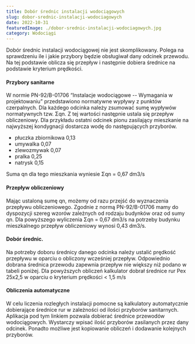 ```yaml
---
title: Dobór średnic instalacji wodociągowych
slug: dobor-srednic-instalacji-wodociagowych
date: 2022-10-31
featuredImage: ./dobor-srednic-instalacji-wodociagowych.jpg
category: Wodociągi
---
```


Dobór średnic instalacji wodociągowej nie jest skomplikowany. Polega na sprawdzeniu ile i jakie przybory będzie obsługiwał dany odcinek przewodu. Na tej podstawie oblicza się przepływ i następnie dobiera średnice na podstawie kryterium prędkości.

#### Przybory sanitarne

W normie PN-92/B-01706 “Instalacje wodociągowe -- Wymagania w projektowaniu” przedstawiono normatywne wypływy z punktów czerpalnych. Dla każdego odcinka należy zsumować sumę wypływów normatywnych tzw. Σqn. Z tej wartości następnie ustala się przepływ obliczeniowy.
Dla przykładu ostatni odcinek pionu zasilający mieszkanie na najwyższej kondygnacji dostarcza wodę do następujących przyborów.

- płuczka zbiornikowa 0,13
- umywalka 0,07
- zlewozmywak 0,07
- pralka 0,25
- natrysk 0,15

Suma qn dla tego mieszkania wyniesie Σqn = 0,67 dm3/s

#### Przepływ obliczeniowy

Mając ustaloną sumę qn, możemy od razu przejść do wyznaczenia przepływu obliczeniowego. Zgodnie z normą PN-92/B-01706 mamy do dyspozycji szereg wzorów zależnych od rodzaju budynków oraz od sumy qn. Dla powyższego wyliczenia Σqn = 0,67 dm3/s na potrzeby budynku mieszkalnego przepływ obliczeniowy wynosi 0,43 dm3/s.

#### Dobór średnic.

Na potrzeby doboru średnicy danego odcinka należy ustalić prędkość przepływu w oparciu o obliczony wcześniej przepływ. Odpowiednio dobrana średnica przewodu zapewnia przepływ nie większy niż podano w tabeli poniżej. Dla powyższych obliczeń kalkulator dobrał średnice rur Pex 25x2,5 w oparciu o kryterium prędkości < 1,5 m/s

#### Obliczenia automatyczne

W celu liczenia rozległych instalacji pomocne są kalkulatory automatycznie dobierające średnice rur w zależności od ilości przyborów sanitarnych. Aplikacja pod tym linkiem pozwala dobierać średnice przewodów wodociągowych. Wystarczy wpisać ilość przyborów zasilanych przez dany odcinek. Ponadto możliwe jest kopiowanie obliczeń i dodawanie kolejnych przyborów.
